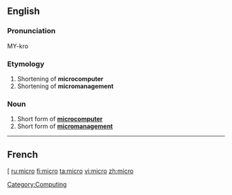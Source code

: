 {{also|micro-}}
==English==

===Pronunciation===
<!--*[[IPA]]: //
* [[SAMPA]]: //-->
MY-kro

===Etymology===
# Shortening of '''microcomputer'''
# Shortening of '''micromanagement'''

===Noun===
{{en-noun}}

# Short form of '''[[microcomputer]]'''
# Short form of '''[[micromanagement]]'''

[[Category:Computing]]

----

==French==

[
[[ru:micro]]
[[fi:micro]]
[[ta:micro]]
[[vi:micro]]
[[zh:micro]]